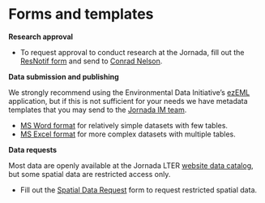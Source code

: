 # Forms and templates

**Research approval**

* To request approval to conduct research at the Jornada, fill out the [ResNotif form](Jornada_resnotif_form.docx) and send to [Conrad Nelson](mailto:cwnelson@nmsu.edu).

**Data submission and publishing**

We strongly recommend using the Environmental Data Initiative's [ezEML](https://ezeml.edirepository.org) application, but if this is not sufficient for your needs we have metadata templates that you may send to the [Jornada IM team](mailto:jornada.data@nmsu.edu).

* [MS Word format](Jornada_metadata_template.docx) for relatively simple datasets with few tables.
* [MS Excel format](Jornada_metadata_template.xlsx) for more complex datasets with multiple tables.

**Data requests**

Most data are openly available at the Jornada LTER [website data catalog](https://lter.jornada.nmsu.edu/data-catalog), but some spatial data are restricted access only.

* Fill out the [Spatial Data Request](https://docs.google.com/forms/d/e/1FAIpQLSdJijSKE4C9G5pgB__yGelBx5j9OPBSKOoCg4MJP-eb-Isiew/viewform?usp=dialog) form to request restricted spatial data.
